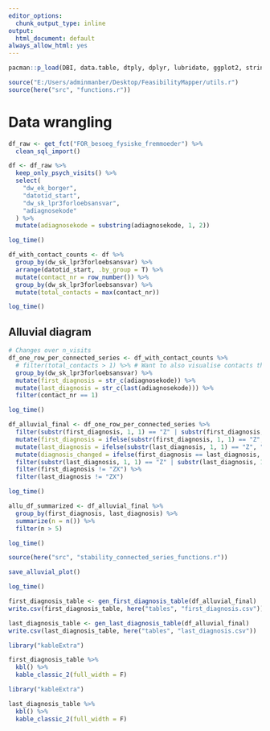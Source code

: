 ```yaml
---
editor_options:
  chunk_output_type: inline
output:
  html_document: default
always_allow_html: yes
---
```

```r
pacman::p_load(DBI, data.table, dtply, dplyr, lubridate, ggplot2, stringr, tidyr, ggalluvial, here)

source("E:/Users/adminmanber/Desktop/FeasibilityMapper/utils.r")
source(here("src", "functions.r"))
```

##################
# Data wrangling #
##################
```r
df_raw <- get_fct("FOR_besoeg_fysiske_fremmoeder") %>%
  clean_sql_import()

df <- df_raw %>%
  keep_only_psych_visits() %>%
  select(
    "dw_ek_borger",
    "datotid_start",
    "dw_sk_lpr3forloebsansvar",
    "adiagnosekode"
  ) %>%
  mutate(adiagnosekode = substring(adiagnosekode, 1, 2))

log_time()
```

```r
df_with_contact_counts <- df %>%
  group_by(dw_sk_lpr3forloebsansvar) %>%
  arrange(datotid_start, .by_group = T) %>%
  mutate(contact_nr = row_number()) %>%
  group_by(dw_sk_lpr3forloebsansvar) %>%
  mutate(total_contacts = max(contact_nr))

log_time()
```

######################
## Alluvial diagram ##
######################

```r
# Changes over n_visits
df_one_row_per_connected_series <- df_with_contact_counts %>%
  # filter(total_contacts > 1) %>% # Want to also visualise contacts that aren't part of a connected series
  group_by(dw_sk_lpr3forloebsansvar) %>%
  mutate(first_diagnosis = str_c(adiagnosekode)) %>%
  mutate(last_diagnosis = str_c(last(adiagnosekode))) %>%
  filter(contact_nr == 1)

log_time()
```


```r
df_alluvial_final <- df_one_row_per_connected_series %>%
  filter(substr(first_diagnosis, 1, 1) == "Z" | substr(first_diagnosis, 1, 1) == "F") %>%
  mutate(first_diagnosis = ifelse(substr(first_diagnosis, 1, 1) == "Z", "ZX", first_diagnosis)) %>%
  mutate(last_diagnosis = ifelse(substr(last_diagnosis, 1, 1) == "Z", "ZX", last_diagnosis)) %>%
  mutate(diagnosis_changed = ifelse(first_diagnosis == last_diagnosis, 0, 1)) %>%
  filter(substr(last_diagnosis, 1, 1) == "Z" | substr(last_diagnosis, 1, 1) == "F") %>%
  filter(first_diagnosis != "ZX") %>%
  filter(last_diagnosis != "ZX")

log_time()
```

```r
allu_df_summarized <- df_alluvial_final %>%
  group_by(first_diagnosis, last_diagnosis) %>%
  summarize(n = n()) %>%
  filter(n > 5)

log_time()
```

```r
source(here("src", "stability_connected_series_functions.r"))

save_alluvial_plot()

log_time()
```

```r
first_diagnosis_table <- gen_first_diagnosis_table(df_alluvial_final)
write.csv(first_diagnosis_table, here("tables", "first_diagnosis.csv"))

last_diagnosis_table <- gen_last_diagnosis_table(df_alluvial_final)
write.csv(last_diagnosis_table, here("tables", "last_diagnosis.csv"))
```

```r
library("kableExtra")

first_diagnosis_table %>%
  kbl() %>%
  kable_classic_2(full_width = F)
```
```r
library("kableExtra")

last_diagnosis_table %>%
  kbl() %>%
  kable_classic_2(full_width = F)
```
